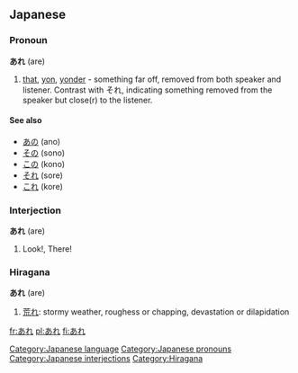 == Japanese ==                             
===Pronoun===
'''あれ''' (are)

# [[that]], [[yon]], [[yonder]] - something far off, removed from both speaker and listener. Contrast with それ, indicating something removed from the speaker but close(r) to the listener.

====See also====
* [[あの]] (ano)
* [[その]] (sono)
* [[この]] (kono)
* [[それ]] (sore)
* [[これ]] (kore)

===Interjection===
'''あれ''' (are)
# Look!, There!


===Hiragana===
'''あれ''' (are)
#[[荒れ]]: stormy weather, roughess or chapping, devastation or dilapidation


[[Category:Japanese language]]
[[Category:Japanese pronouns]]
[[Category:Japanese interjections]]
[[Category:Hiragana]]

[[fr:あれ]]
[[pl:あれ]]
[[fi:あれ]]